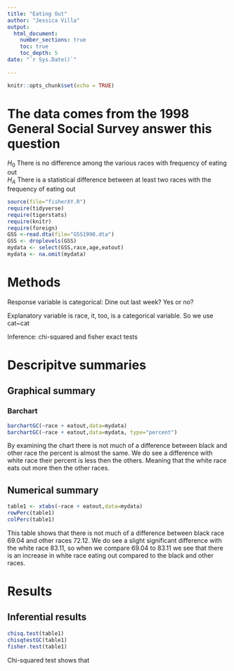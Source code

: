 ```yaml
---
title: "Eating Out"
author: "Jessica Villa"
output: 
  html_document:
    number_sections: true
    toc: true
    toc_depth: 5
date: "`r Sys.Date()`"    
    
---
```


```r
knitr::opts_chunk$set(echo = TRUE)
```

# The data comes from the 1998 General Social Survey answer this question

$H_0$ There is no difference among the various races with frequency of eating out  
$H_A$ There is a statistical difference between at least two races with the frequency of eating out  


```r
source(file="fisherXY.R")
require(tidyverse)
require(tigerstats)
require(knitr)
require(foreign)
GSS <-read.dta(file="GSS1998.dta")
GSS <- droplevels(GSS)
mydata <- select(GSS,race,age,eatout)
mydata <- na.omit(mydata)
```

# Methods

Response variable is categorical: Dine out last week? Yes or no?

Explanatory variable is race, it, too, is a categorical variable. 
So we use cat~cat 

Inference: chi-squared and fisher exact tests 

# Descripitve summaries 

## Graphical summary 

### Barchart

```r
barchartGC(~race + eatout,data=mydata)
barchartGC(~race + eatout,data=mydata, type="percent")

```

By examining the chart there is not much of a difference between black and other race the percent is almost the same. We do see a difference with white race their percent is less then the others. Meaning that the white race eats out more then the other races. 

## Numerical summary 

```r
table1 <- xtabs(~race + eatout,data=mydata)
rowPerc(table1)
colPerc(table1)
```
This table shows that there is not much of a difference between black race 69.04 and other races 72.12. We do see a slight significant difference with the white race 83.11, so when we compare 69.04 to 83.11 we see that there is an increase in white race eating out compared to the black and other races.  

# Results 

## Inferential results 

```r
chisq.test(table1)
chisqtestGC(table1)
fisher.test(table1)
```

Chi-squared test shows that 



